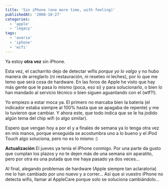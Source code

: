```yaml
---
title: 'Sin iPhone (one more time, with feeling)'
publishedAt: '2008-10-27'
categories:
  - 'apple'
  - 'legacy'
tags:
  - 'averia'
  - 'iphone'
  - 'wifi'
---
```


Ya estoy **otra vez** sin iPhone.

Esta vez, el cacharrito dejo de detectar wifis _porque yo lo valgo_ y no hubo manera de arreglarlo (ni restauración, ni reseteo ni leches), por lo que me temo que será cosa de hardware. En las foros de Apple he visto que hay más gente que le pasa lo mismo (poca, eso si) y para solucionarlo, o bien lo han mandado al servicio técnico o bien siguen aguantando con el (wtf?!).

Yo empiezo a estar moca ya. El primero no marcaba bien la batería (el indicador estaba siempre al 100% hasta que se apagaba de repente) y me lo tuvieron que cambiar. Y ahora este, que todo indica que se le ha jodido algún tema del chip wifi (o algo similar).

Espero que vengan hoy a por el y a finales de semana ya lo tenga otra vez en mis manos, porque enseguida se acostumbra uno a lo bueno y el iPod Touch algo soluciona, pero no es lo mismo :)

**Actualización** El jueves ya tenía el iPhone conmigo. Por una parte da gusto que cumplan los plazos y no te dejen más de una semana sin aparatito, pero por otra es una putada que me haya pasado ya dos veces...

Al final, alegando problemas de hardware (Apple siempre tan aclaratoria) me lo han cambiado por uno nuevo y a correr... Así que si vuestro iPhone no detecta wifis, llamar al AppleCare porque solo se soluciona cambiándolo...
